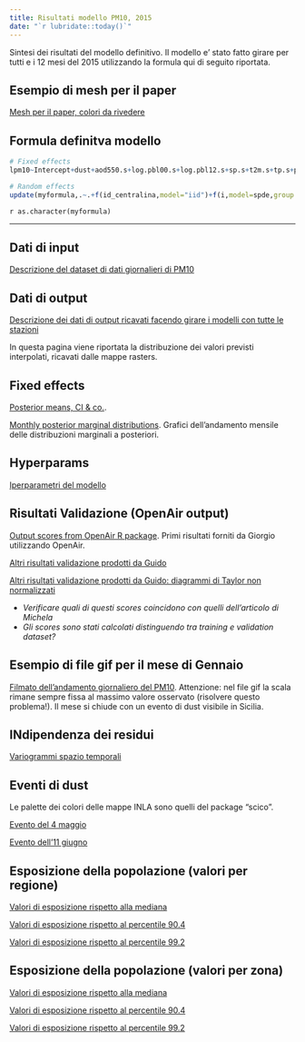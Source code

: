 ```yaml
---
title: Risultati modello PM10, 2015
date: "`r lubridate::today()`"
---
```


Sintesi dei risultati del modello definitivo. Il modello e' stato fatto girare per tutti e i 12 mesi del 2015 utilizzando la formula qui di seguito riportata.

## Esempio di mesh per il paper

[Mesh per il paper, colori da rivedere](./mesh.html)

## Formula definitva modello

```r
# Fixed effects
lpm10~Intercept+dust+aod550.s+log.pbl00.s+log.pbl12.s+sp.s+t2m.s+tp.s+ptp.s+q_dem.s+i_surface.s+d_a1.s-1->myformula

# Random effects
update(myformula,.~.+f(id_centralina,model="iid")+f(i,model=spde,group = i.group,control.group = list(model="ar1",hyper=list(theta=theta_hyper))))->myformula

```

`r as.character(myformula)`

***

## Dati di input

[Descrizione del dataset di dati giornalieri di PM10](./descrizioneDatiInput.html)

## Dati di output

[Descrizione dei dati di output ricavati facendo girare i modelli con tutte le stazioni](./descriviDati.html)

In questa pagina viene riportata la distribuzione dei valori previsti interpolati, ricavati dalle mappe rasters.

## Fixed effects

[Posterior means, CI & co.](./covariate.html). 

[Monthly posterior marginal distributions](./covariateGrafici.html). Grafici dell'andamento mensile delle distribuzioni marginali a posteriori.

## Hyperparams

[Iperparametri del modello](./hyper.html)


## Risultati Validazione (OpenAir output)

[Output scores from OpenAir R package](./performancepm10.html). Primi risultati forniti da Giorgio utilizzando OpenAir.

[Altri risultati validazione prodotti da Guido](./elaboraRisultati.html)

[Altri risultati validazione prodotti da Guido: diagrammi di Taylor non normalizzati](./elaboraRisultati2.html)

- *Verificare quali di questi scores coincidono con quelli dell'articolo di Michela*
- *Gli scores sono stati calcolati distinguendo tra training e validation dataset?*

## Esempio di file gif per il mese di Gennaio

[Filmato dell'andamento giornaliero del PM10](./videoMappa.html). Attenzione: nel file gif la scala rimane sempre fissa al massimo valore osservato (risolvere questo problema!). Il mese si chiude con un evento di dust visibile in Sicilia.

## INdipendenza dei residui

[Variogrammi spazio temporali](./disegnaVariogramma.html)

## Eventi di dust

Le palette dei colori delle mappe INLA sono quelli del package "scico".

[Evento del 4 maggio](./evento_4maggio.html)

[Evento dell'11 giugno](./evento_11giugno.html)


## Esposizione della popolazione (valori per regione)

[Valori di esposizione rispetto alla mediana](./MedianaEsposizioneRegionali.html)

[Valori di esposizione rispetto al percentile 90.4](./Percentile90.4EsposizioneRegionali.html)

[Valori di esposizione rispetto al percentile 99.2](./Percentile99.2EsposizioneRegionali.html)

## Esposizione della popolazione (valori per zona)

[Valori di esposizione rispetto alla mediana](./MedianaEsposizioneZone.html)

[Valori di esposizione rispetto al percentile 90.4](./Percentile90.4EsposizioneZone.html)

[Valori di esposizione rispetto al percentile 99.2](./Percentile99.2EsposizioneZone.html)